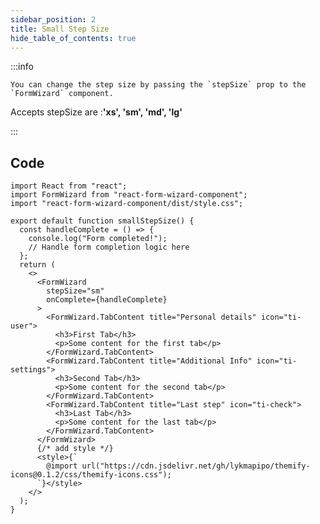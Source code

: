 ```yaml
---
sidebar_position: 2
title: Small Step Size
hide_table_of_contents: true
---
```



:::info

`` You can change the step size by passing the `stepSize` prop to the `FormWizard` component. ``

Accepts stepSize are :**'xs', 'sm', 'md', 'lg'**

:::

<div class="demo">
  <SmallStepSize />
</div>

## Code

```tsx
import React from "react";
import FormWizard from "react-form-wizard-component";
import "react-form-wizard-component/dist/style.css";

export default function smallStepSize() {
  const handleComplete = () => {
    console.log("Form completed!");
    // Handle form completion logic here
  };
  return (
    <>
      <FormWizard
        stepSize="sm"
        onComplete={handleComplete}
      >
        <FormWizard.TabContent title="Personal details" icon="ti-user">
          <h3>First Tab</h3>
          <p>Some content for the first tab</p>
        </FormWizard.TabContent>
        <FormWizard.TabContent title="Additional Info" icon="ti-settings">
          <h3>Second Tab</h3>
          <p>Some content for the second tab</p>
        </FormWizard.TabContent>
        <FormWizard.TabContent title="Last step" icon="ti-check">
          <h3>Last Tab</h3>
          <p>Some content for the last tab</p>
        </FormWizard.TabContent>
      </FormWizard>
      {/* add style */}
      <style>{`
        @import url("https://cdn.jsdelivr.net/gh/lykmapipo/themify-icons@0.1.2/css/themify-icons.css");
      `}</style>
    </>
  );
}
```
